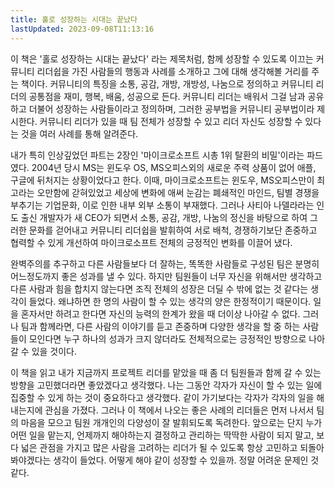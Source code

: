 ```yaml
---
title: 홀로 성장하는 시대는 끝났다
lastUpdated: 2023-09-08T11:13:16
---
```



<Bookmark image="https://shopping-phinf.pstatic.net/main_3246668/32466682728.20230927071607.jpg" url="https://search.shopping.naver.com/book/catalog/32466682728" description="커뮤니티 리더들은 우리가 기존에 중요하게 생각했던 학벌이나 경력이 화려하지 않음에도 불구하고, 세계 최고 IT 기업에서 원하는 인재로 성장한 이들이다. 이 책은 이들이 어떻게 마이크로소프트, 아마존, 구글 등의 기업들이 주목하는 인재로 성장할 수 있었는지를 생생한 사례를 통해서 보여주고 있다."/>

이 책은 '홀로 성장하는 시대는 끝났다' 라는 제목처럼, 함께 성장할 수 있도록 이끄는 커뮤니티 리더쉽을 가진 사람들의 행동과 사례를 소개하고 그에 대해 생각해볼 거리를 주는 책이다. 커뮤니티의 특징을 소통, 공감, 개방, 개방성, 나눔으로 정의하고 커뮤니티 리더의 공통점을 재미, 행복, 배움, 성공으로 든다. 커뮤니티 리더는 배워서 그걸 남과 공유하고 더불어 성장하는 사람들이라고 정의하며, 그러한 공부법을 커뮤니티 공부법이라 제시한다. 커뮤니티 리더가 있을 때 팀 전체가 성장할 수 있고 리더 자신도 성장할 수 있다는 것을 여러 사례를 통해 알려준다.

내가 특히 인상깊었던 파트는 2장인 '마이크로소프트 시총 1위 탈환의 비밀'이라는 파드였다. 2004년 당시 MS는 윈도우 OS, MS오피스외의 새로운 주력 상품이 없어 애플, 구글에 뒤처지는 상황이었다고 한다. 이때, 마이크로소프트는 윈도우, MS오피스만이 최고라는 오만함에 갇혀있었고 세상에 변화에 애써 눈감는 폐쇄적인 마인드, 팀별 경쟁을 부추기는 기업문화, 이로 인한 내부 외부 소통이 부재했다. 그러나 사티아 나델라라는 인도 출신 개발자가 새 CEO가 되면서 소통, 공감, 개방, 나눔의 정신을 바탕으로 하여 그러한 문화를 걷어내고 커뮤니티 리더쉽을 발휘하여 서로 배척, 경쟁하기보단 존중하고 협력할 수 있게 개선하여 마이크로소프트 전체의 긍정적인 변화를 이끌어 냈다.

완벽주의를 추구하고 다른 사람들보다 더 잘하는, 똑똑한 사람들로 구성된 팀은 분명히 어느정도까지 좋은 성과를 낼 수 있다. 하지만 팀원들이 너무 자신을 위해서만 생각하고 다른 사람과 힘을 합치지 않는다면 조직 전체의 성장은 더딜 수 밖에 없는 것 같다는 생각이 들었다. 왜냐하면 한 명의 사람이 할 수 있는 생각의 양은 한정적이기 때문이다. 일을 혼자서만 하려고 한다면 자신의 능력의 한계가 왔을 때 더이상 나아갈 수 없다. 그러나 팀과 함께라면, 다른 사람의 이야기를 듣고 존중하며 다양한 생각을 할 중 하는 사람들이 모인다면 누구 하나의 성과가 크지 않더라도 전체적으로는 긍정적인 방향으로 나아갈 수 있을 것이다.

이 책을 읽고 내가 지금까지 프로젝트 리더를 맡았을 때 좀 더 팀원들과 함께 갈 수 있는 방향을 고민했더라면 좋았겠다고 생각했다. 나는 그동안 각자가 자신이 할 수 있는 일에 집중할 수 있게 하는 것이 중요하다고 생각했다. 같이 가기보다는 각자가 각자의 일을 해내는지에 관심을 가졌다. 그러나 이 책에서 나오는 좋은 사례의 리더들은 먼저 나서서 팀의 마음을 모으고 팀원 개개인의 다양성이 잘 발휘되도록 독려한다. 앞으로는 단지 누가 어떤 일을 맡는지, 언제까지 해야하는지 결정하고 관리하는 딱딱한 사람이 되지 말고, 보다 넓은 관점을 가지고 많은 사람을 고려하는 리더가 될 수 있도록 항상 고민하고 되돌아봐야겠다는 생각이 들었다. 어떻게 해야 같이 성장할 수 있을까. 정말 어려운 문제인 것 같다.